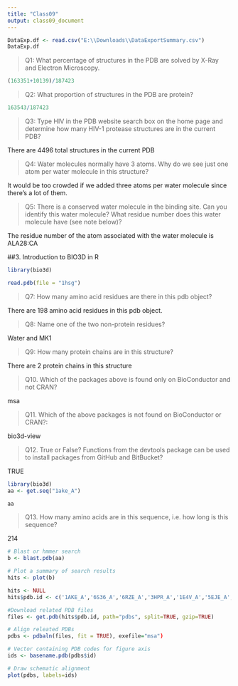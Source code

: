 ```yaml
---
title: "Class09"
output: class09_document
---
```


```r
DataExp.df <- read.csv("E:\\Downloads\\DataExportSummary.csv")
DataExp.df

```

> Q1: What percentage of structures in the PDB are solved by X-Ray and Electron Microscopy.

```r
(163351+10139)/187423
```
  

> Q2: What proportion of structures in the PDB are protein?

```r
163543/187423
```


> Q3: Type HIV in the PDB website search box on the home page and determine how many HIV-1 protease structures are in the current PDB?

There are 4496 total structures in the current PDB

> Q4: Water molecules normally have 3 atoms. Why do we see just one atom per water molecule in this structure?

It would be too crowded if we added three atoms per water molecule since there's a lot of them.

>Q5: There is a conserved water molecule in the binding site. Can you identify this water molecule? What residue number does this water molecule have (see note below)?

The residue number of the atom associated with the water molecule is ALA28:CA



##3. Introduction to BIO3D in R

```r
library(bio3d)

read.pdb(file = "1hsg")
```

>Q7: How many amino acid residues are there in this pdb object? 

There are 198 amino acid residues in this pdb object.

>Q8: Name one of the two non-protein residues? 

Water and MK1

>Q9: How many protein chains are in this structure? 

There are 2 protein chains in this structure

>Q10. Which of the packages above is found only on BioConductor and not CRAN? 

msa

>Q11. Which of the above packages is not found on BioConductor or CRAN?: 


bio3d-view


>Q12. True or False? Functions from the devtools package can be used to install packages from GitHub and BitBucket?

TRUE



```r
library(bio3d)
aa <- get.seq("1ake_A")

aa
```

>Q13. How many amino acids are in this sequence, i.e. how long is this sequence? 

214

```r
# Blast or hmmer search 
b <- blast.pdb(aa)
```

```r
# Plot a summary of search results
hits <- plot(b)
```

```r
hits <- NULL
hits$pdb.id <- c('1AKE_A','6S36_A','6RZE_A','3HPR_A','1E4V_A','5EJE_A','1E4Y_A','3X2S_A','6HAP_A','6HAM_A','4K46_A','3GMT_A','4PZL_A')

```

```r
#Download related PDB files
files <- get.pdb(hits$pdb.id, path="pdbs", split=TRUE, gzip=TRUE)
```

```r
# Align releated PDBs
pdbs <- pdbaln(files, fit = TRUE), exefile="msa")
```



```r
# Vector containing PDB codes for figure axis
ids <- basename.pdb(pdbs$id)

# Draw schematic alignment
plot(pdbs, labels=ids)
```


















